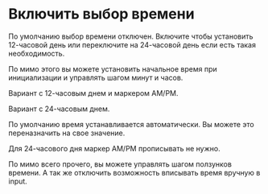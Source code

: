 # Включить выбор времени

По умолчанию выбор времени отключен.
Включите чтобы установить 12-часовой день или переключите на 24-часовой день если есть такая необходимость.

По мимо этого вы можете установить начальное время при инициализации и управлять шагом минут и часов.

Вариант с 12-часовым днем ​​и маркером AM/PM.

<Sandbox example="additional-features-enable-time-picker-12" height={370} />

Вариант с 24-часовым днем.

<Sandbox example="additional-features-enable-time-picker-24" height={370} />

По умолчанию время устанавливается автоматически. Вы можете это переназначить на свое значение.

Для 24-часового дня маркер AM/PM прописывать не нужно.

<Sandbox example="additional-features-enable-time-picker-your-time" height={370} />

По мимо всего прочего, вы можете управлять шагом ползунков времени. А так же отключить возможность вписывать время вручную в input.

<Sandbox example="additional-features-enable-time-picker-control" height={370} />
